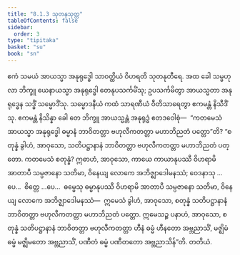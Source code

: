 ```yaml
---
title: "8.1.3 သုတနုသုတ္တ"
tableOfContents: false
sidebar:
  order: 3
type: "tipitaka"
basket: "su"
book: "sn"
---
```



<DynamicBreadcrumb />

<Division number="901" book="sn" e="ch" v="18" p="418">

<Paragraph number="1565" book="sn">
ဧကံ သမယံ အာယသ္မာ အနုရုဒ္ဓေါ သာဝတ္ထိယံ ဝိဟရတိ သုတနုတီရေ. အထ ခေါ သမ္ဗဟုလာ ဘိက္ခူ ယေနာယသ္မာ အနုရုဒ္ဓေါ တေနုပသင်္ကမိံသု; ဥပသင်္ကမိတွာ အာယသ္မတာ အနုရုဒ္ဓေန သဒ္ဓိံ သမ္မောဒိံသု. သမ္မောဒနီယံ ကထံ သာရဏီယံ ဝီတိသာရေတွာ ဧကမန္တံ နိသီဒိံသု. ဧကမန္တံ နိသိန္နာ ခေါ တေ ဘိက္ခူ အာယသ္မန္တံ အနုရုဒ္ဓံ ဧတဒဝေါစုံ—  “ကတမေသံ အာယသ္မာ အနုရုဒ္ဓေါ ဓမ္မာနံ ဘာဝိတတ္တာ ဗဟုလီကတတ္တာ မဟာဘိညတံ ပတ္တော”တိ?
</Paragraph>

<Paragraph number="1566" book="sn">
“စတုန္နံ ခွါဟံ, အာဝုသော, သတိပဋ္ဌာနာနံ ဘာဝိတတ္တာ ဗဟုလီကတတ္တာ မဟာဘိညတံ ပတ္တော. ကတမေသံ စတုန္နံ? ဣဓာဟံ, အာဝုသော, ကာယေ ကာယာနုပဿီ ဝိဟရာမိ အာတာပီ သမ္ပဇာနော သတိမာ, ဝိနေယျ လောကေ အဘိဇ္ဈာဒေါမနဿံ; ဝေဒနာသု …ပေ…  စိတ္တေ …ပေ…  ဓမ္မေသု ဓမ္မာနုပဿီ ဝိဟရာမိ အာတာပီ သမ္ပဇာနော သတိမာ, ဝိနေယျ လောကေ အဘိဇ္ဈာဒေါမနဿံ—  ဣမေသံ ခွါဟံ, အာဝုသော, စတုန္နံ သတိပဋ္ဌာနာနံ ဘာဝိတတ္တာ ဗဟုလီကတတ္တာ မဟာဘိညတံ ပတ္တော. ဣမေသဉ္စ ပနာဟံ, အာဝုသော, စတုန္နံ သတိပဋ္ဌာနာနံ ဘာဝိတတ္တာ ဗဟုလီကတတ္တာ ဟီနံ ဓမ္မံ ဟီနတော အဗ္ဘညာသိံ, မဇ္ဈိမံ ဓမ္မံ မဇ္ဈိမတော အဗ္ဘညာသိံ, ပဏီတံ ဓမ္မံ ပဏီတတော အဗ္ဘညာသိန်”တိ.

</Paragraph>
</Division>

<Paragraph number="1567" type="center" book="sn">
တတိယံ.
</Paragraph>